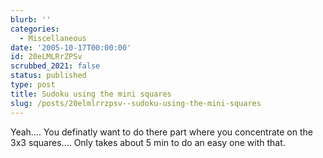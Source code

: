 ```yaml
---
blurb: ''
categories:
  - Miscellaneous
date: '2005-10-17T00:00:00'
id: 20eLMLRrZPSv
scrubbed_2021: false
status: published
type: post
title: Sudoku using the mini squares
slug: /posts/20elmlrrzpsv--sudoku-using-the-mini-squares
---
```


Yeah.... You definatly want to do there part where you concentrate
on the 3x3 squares.... Only takes about 5 min to do an easy one
with that.
